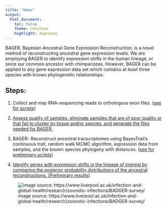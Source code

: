 ```yaml
---
title: "Home"
output:
  html_document:
    toc: false
    theme: cerulean
    highlight: espresso
---
```


BAGER, Bayesian Ancestral Gene Expression Reconstruction, is a novel method of reconstructing ancestral gene expression levels. We are employing BAGER to identify expression shifts in the human lineage, or since our common ancestor with chimpanzees. However, BAGER can be applied to any gene expression data set which contains at least three species with known phylogenetic relationships.

## Steps:

 1) Collect and map RNA-sequencing reads to orthologous exon files. ([see for scripts](https://github.com/erinfry6/RNASeqRealignAcrossPrimates))
 
 2) [Assess quality of samples, eliminate samples that are of poor quality or that fail to cluster by tissue and/or species, and generate the files needed for BAGER.](PrepDataforBAGER.html)

 3) BAGER- Reconstruct ancestral transcriptomes using BayesTrait’s continuous trait, random walk MCMC algorithm, expression data from samples, and the known species phylogeny with distances. ([see for preliminary scripts](https://github.com/erinfry6/AncGeneExpReconstructionBT))

 4) [Identify genes with expression shifts in the lineage of interest by comparing the posterior probability distributions of the ancestral reconstructions. (Preliminary results)](NewBAGERAnalysis.html)

![image source: https://www.liverpool.ac.uk/infection-and-global-health/research/zoonotic-infections/BADGER-survey/](https://www.liverpool.ac.uk/media/livacuk/infectionandglobalhealth/BADGER.jpg)
